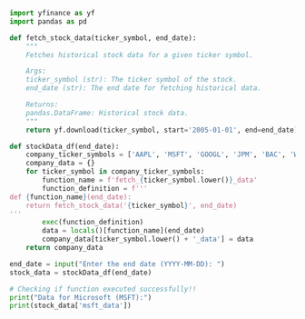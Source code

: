 ```python
import yfinance as yf
import pandas as pd
```
```python
def fetch_stock_data(ticker_symbol, end_date):
    """
    Fetches historical stock data for a given ticker symbol.

    Args:
    ticker_symbol (str): The ticker symbol of the stock.
    end_date (str): The end date for fetching historical data.

    Returns:
    pandas.DataFrame: Historical stock data.
    """
    return yf.download(ticker_symbol, start='2005-01-01', end=end_date)
```
```python
def stockData_df(end_date):
    company_ticker_symbols = ['AAPL', 'MSFT', 'GOOGL', 'JPM', 'BAC', 'WFC', 'JNJ', 'PFE', 'MRK', 'XOM', 'CVX', 'COP', 'VZ', 'META', 'T']
    company_data = {}
    for ticker_symbol in company_ticker_symbols:
        function_name = f'fetch_{ticker_symbol.lower()}_data'
        function_definition = f'''
def {function_name}(end_date):
    return fetch_stock_data('{ticker_symbol}', end_date)
'''
        exec(function_definition)
        data = locals()[function_name](end_date)
        company_data[ticker_symbol.lower() + '_data'] = data
    return company_data

end_date = input("Enter the end date (YYYY-MM-DD): ")
stock_data = stockData_df(end_date)

# Checking if function executed successfully!!
print("Data for Microsoft (MSFT):")
print(stock_data['msft_data'])
```